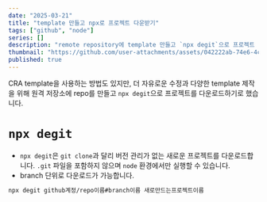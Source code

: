 ```yaml
---
date: "2025-03-21"
title: "template 만들고 npx로 프로젝트 다운받기"
tags: ["github", "node"]
series: []
description: "remote repository에 template 만들고 `npx degit`으로 프로젝트 다운 받기"
thumbnail: "https://github.com/user-attachments/assets/042222ab-74e6-4cbf-9701-a23513046eed"
published: true
---
```


CRA template을 사용하는 방법도 있지만, 더 자유로운 수정과 다양한 template 제작을 위해 원격 저장소에 repo를 만들고 `npx degit`으로 프로젝트를 다운로드하기로 했습니다.


# `npx degit`
- `npx degit`은 `git clone`과 달리 버전 관리가 없는 새로운 프로젝트를 다운로드합니다. `.git` 파일을 포함하지 않으며 `node` 환경에서만 실행할 수 있습니다.
- branch 단위로 다운로드가 가능합니다.

```bash
npx degit github계정/repo이름#branch이름 새로만드는프로젝트이름
```
